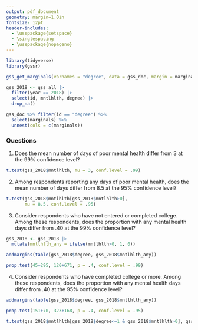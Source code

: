 ```yaml
---
output: pdf_document
geometry: margin=1.0in
fontsize: 12pt
header-includes:
  - \usepackage{setspace}
  - \singlespacing 
  - \usepackage{nopageno} 
---
```


```r
library(tidyverse)
library(gssr)
```


```r
gss_get_marginals(varnames = "degree", data = gss_doc, margin = marginals)
```


```r
gss_2018 <- gss_all |> 
  filter(year == 2018) |> 
  select(id, mntlhlth, degree) |> 
  drop_na()
```

```r
gss_doc %>% filter(id == "degree") %>%
  select(marginals) %>% 
  unnest(cols = c(marginals))
```



### Questions

1. Does the mean number of days of poor mental health differ from 3 at the 99% confidence level?

```r
t.test(gss_2018$mntlhlth, mu = 3, conf.level = .99)
```


2. Among respondents reporting any days of poor mental health, does the mean number of days differ from 8.5 at the 95% confidence level?

```r
t.test(gss_2018$mntlhlth[gss_2018$mntlhlth>0], 
       mu = 8.5, conf.level = .95)
```

3. Consider respondents who have not entered or completed college. Among these respondents, does the proportion with any mental health days differ from .40 at the 99% confidence level?

```r
gss_2018 <- gss_2018 |> 
  mutate(mntlhlth_any = ifelse(mntlhlth>0, 1, 0))
```

```r
addmargins(table(gss_2018$degree, gss_2018$mntlhlth_any))
```

```r
prop.test(45+295, 120+671, p = .4, conf.level = .99)
```

4. Consider respondents who have completed college or more. Among these respondents, does the proportion with any mental health days differ from .40 at the 95% confidence level?


```r
addmargins(table(gss_2018$degree, gss_2018$mntlhlth_any))
```

```r
prop.test(151+70, 323+168, p = .4, conf.level = .95)
```

```r
t.test(gss_2018$mntlhlth[gss_2018$degree<=1 & gss_2018$mntlhlth>0], gss_2018$mntlhlth[gss_2018$degree>=3 & gss_2018$mntlhlth>0])
```

